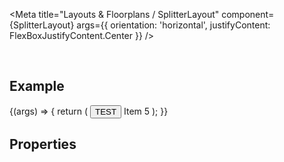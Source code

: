 
<Meta
  title="Layouts & Floorplans / SplitterLayout"
  component={SplitterLayout}
  args={{
    orientation: 'horizontal',
    justifyContent: FlexBoxJustifyContent.Center
  }}
/>

<DocsHeader />

<br />

## Example

<Canvas>
  <Story name="Default">
    {(args) => {
      return (
        <SplitterLayout {...args}>
          <Title>Item 1</Title>
          <Button style={{ width: '95%' }}>TEST</Button>
          <Label>Item 5</Label>
        </SplitterLayout>
      );
    }}
  </Story>
</Canvas>

## Properties

<ArgsTable story="." />
